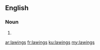 {{also|Lawings}}

==English==

===Noun===
{{head|en|noun plural form}}

# {{plural of|lawing|lang=en}}

[[ar:lawings]]
[[fr:lawings]]
[[ku:lawings]]
[[my:lawings]]